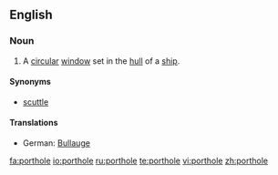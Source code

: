 ==English==

===Noun===
{{en-noun}}

# A [[circular]] [[window]] set in the [[hull]] of a [[ship]].

====Synonyms====
*[[scuttle]]

====Translations====
*German: [[Bullauge]] {{n}}


[[fa:porthole]]
[[io:porthole]]
[[ru:porthole]]
[[te:porthole]]
[[vi:porthole]]
[[zh:porthole]]